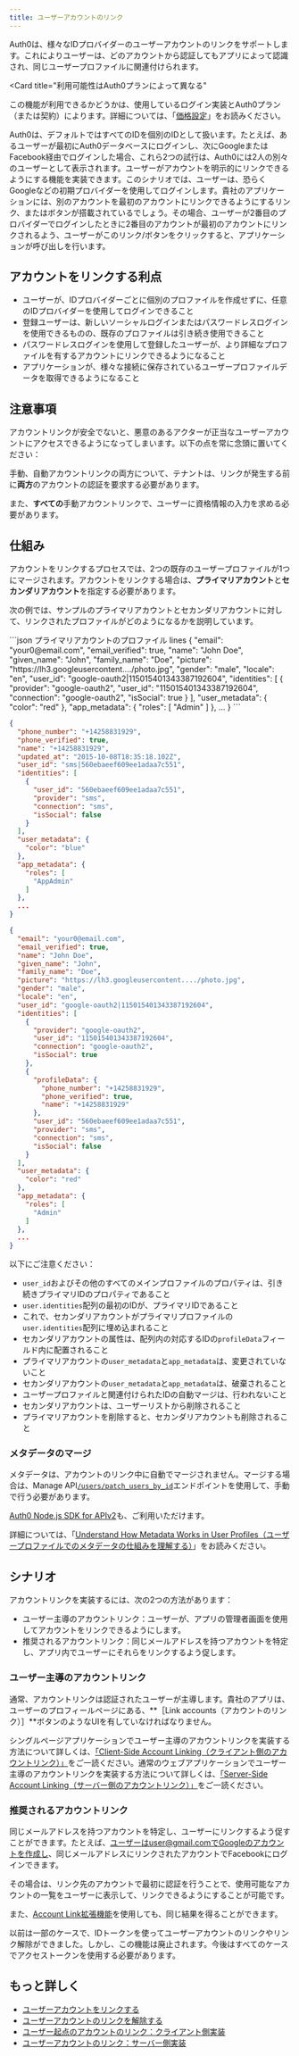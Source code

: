 ```yaml
---
title: ユーザーアカウントのリンク
---
```


Auth0は、様々なIDプロバイダーのユーザーアカウントのリンクをサポートします。これによりユーザーは、どのアカウントから認証してもアプリによって認識され、同じユーザープロファイルに関連付けられます。

<Card
  title="利用可能性はAuth0プランによって異なる"
>
この機能が利用できるかどうかは、使用しているログイン実装とAuth0プラン（または契約）によります。詳細については、「[価格設定](https://auth0.com/pricing)」をお読みください。
</Card>

Auth0は、デフォルトではすべてのIDを個別のIDとして扱います。たとえば、あるユーザーが最初にAuth0データベースにログインし、次にGoogleまたはFacebook経由でログインした場合、これら2つの試行は、Auth0には2人の別々のユーザーとして表示されます。ユーザーがアカウントを明示的にリンクできるようにする機能を実装できます。このシナリオでは、ユーザーは、恐らくGoogleなどの初期プロバイダーを使用してログインします。貴社のアプリケーションには、別のアカウントを最初のアカウントにリンクできるようにするリンク、またはボタンが搭載されているでしょう。その場合、ユーザーが2番目のプロバイダーでログインしたときに2番目のアカウントが最初のアカウントにリンクされるよう、ユーザーがこのリンク/ボタンをクリックすると、アプリケーションが呼び出しを行います。

## アカウントをリンクする利点

* ユーザーが、IDプロバイダーごとに個別のプロファイルを作成せずに、任意のIDプロバイダーを使用してログインできること
* 登録ユーザーは、新しいソーシャルログインまたはパスワードレスログインを使用できるものの、既存のプロファイルは引き続き使用できること
* パスワードレスログインを使用して登録したユーザーが、より詳細なプロファイルを有するアカウントにリンクできるようになること
* アプリケーションが、様々な接続に保存されているユーザープロファイルデータを取得できるようになること

## 注意事項

アカウントリンクが安全でないと、悪意のあるアクターが正当なユーザーアカウントにアクセスできるようになってしまいます。以下の点を常に念頭に置いてください：

手動、自動アカウントリンクの両方について、テナントは、リンクが発生する前に**両方**のアカウントの認証を要求する必要があります。

また、**すべての**手動アカウントリンクで、ユーザーに資格情報の入力を求める必要があります。

## 仕組み

アカウントをリンクするプロセスでは、2つの既存のユーザープロファイルが1つにマージされます。アカウントをリンクする場合は、**プライマリアカウント**と**セカンダリアカウント**を指定する必要があります。

次の例では、サンプルのプライマリアカウントとセカンダリアカウントに対して、リンクされたプロファイルがどのようになるかを説明しています。

<CodeGroup>
```json プライマリアカウントのプロファイル lines
{
  "email": "your0@email.com",
  "email_verified": true,
  "name": "John Doe",
  "given_name": "John",
  "family_name": "Doe",
  "picture": "https://lh3.googleusercontent..../photo.jpg",
  "gender": "male",
  "locale": "en",
  "user_id": "google-oauth2|115015401343387192604",
  "identities": [
    {
      "provider": "google-oauth2",
      "user_id": "115015401343387192604",
      "connection": "google-oauth2",
      "isSocial": true
    }
  ],
  "user_metadata": {
    "color": "red"
  },
  "app_metadata": {
    "roles": [
      "Admin"
    ]
  },
  ...
}
```

```json セカンダリアカウントのプロファイル lines
{
  "phone_number": "+14258831929",
  "phone_verified": true,
  "name": "+14258831929",
  "updated_at": "2015-10-08T18:35:18.102Z",
  "user_id": "sms|560ebaeef609ee1adaa7c551",
  "identities": [
    {
      "user_id": "560ebaeef609ee1adaa7c551",
      "provider": "sms",
      "connection": "sms",
      "isSocial": false
    }
  ],
  "user_metadata": {
    "color": "blue"
  },
  "app_metadata": {
    "roles": [
      "AppAdmin"
    ]
  },
  ...
}
```

```json 関連付けられたプロファイル lines
{
  "email": "your0@email.com",
  "email_verified": true,
  "name": "John Doe",
  "given_name": "John",
  "family_name": "Doe",
  "picture": "https://lh3.googleusercontent..../photo.jpg",
  "gender": "male",
  "locale": "en",
  "user_id": "google-oauth2|115015401343387192604",
  "identities": [
    {
      "provider": "google-oauth2",
      "user_id": "115015401343387192604",
      "connection": "google-oauth2",
      "isSocial": true
    },
    {
      "profileData": {
        "phone_number": "+14258831929",
        "phone_verified": true,
        "name": "+14258831929"
      },
      "user_id": "560ebaeef609ee1adaa7c551",
      "provider": "sms",
      "connection": "sms",
      "isSocial": false
    }
  ],
  "user_metadata": {
    "color": "red"
  },
  "app_metadata": {
    "roles": [
      "Admin"
    ]
  },
  ...
}
```
</CodeGroup>


以下にご注意ください：

* `user_id`およびその他のすべてのメインプロファイルのプロパティは、引き続きプライマリIDのプロパティであること
* `user.identities`配列の最初のIDが、プライマリIDであること
* これで、セカンダリアカウントがプライマリプロファイルの`user.identities`配列に埋め込まれること
* セカンダリアカウントの属性は、配列内の対応するIDの`profileData`フィールド内に配置されること
* プライマリアカウントの`user_metadata`と`app_metadata`は、変更されていないこと
* セカンダリアカウントの`user_metadata`と`app_metadata`は、破棄されること
* ユーザープロファイルと関連付けられたIDの自動マージは、行われないこと
* セカンダリアカウントは、ユーザーリストから削除されること
* プライマリアカウントを削除すると、セカンダリアカウントも削除されること

### メタデータのマージ

メタデータは、アカウントのリンク中に自動でマージされません。マージする場合は、Manage API[`/users/patch_users_by_id`](https://auth0.com/docs/api/v2#!/Users/patch_users_by_id)エンドポイントを使用して、手動で行う必要があります。

[Auth0 Node.js SDK for APIv2](https://github.com/auth0/node-auth0/)も、ご利用いただけます。

詳細については、「[Understand How Metadata Works in User Profiles（ユーザープロファイルでのメタデータの仕組みを理解する）](/ja-jp/manage-users/user-accounts/metadata)」をお読みください。

## シナリオ

アカウントリンクを実装するには、次の2つの方法があります：

* ユーザー主導のアカウントリンク：ユーザーが、アプリの管理者画面を使用してアカウントをリンクできるようにします。
* 推奨されるアカウントリンク：同じメールアドレスを持つアカウントを特定し、アプリ内でユーザーにそれらをリンクするよう促します。

### ユーザー主導のアカウントリンク

通常、アカウントリンクは認証されたユーザーが主導します。貴社のアプリは、ユーザーのプロフィールページにある、**［Link accounts（アカウントのリンク）］**ボタンのようなUIを有していなければなりません。

シングルページアプリケーションでユーザー主導のアカウントリンクを実装する方法について詳しくは、[「Client-Side Account Linking（クライアント側のアカウントリンク）」](/ja-jp/users/references/link-accounts-client-side-scenario)をご一読ください。通常のウェブアプリケーションでユーザー主導のアカウントリンクを実装する方法について詳しくは、[「Server-Side Account Linking（サーバー側のアカウントリンク）」](/ja-jp/users/references/link-accounts-server-side-scenario)をご一読ください。

### 推奨されるアカウントリンク

同じメールアドレスを持つアカウントを特定し、ユーザーにリンクするよう促すことができます。たとえば、ユーザーはuser@gmail.comでGoogleのアカウントを作成し、同じメールアドレスにリンクされたアカウントでFacebookにログインできます。

その場合は、リンク先のアカウントで最初に認証を行うことで、使用可能なアカウントの一覧をユーザーに表示して、リンクできるようにすることが可能です。

また、[Account Link拡張機能](/ja-jp/extensions/account-link)を使用しても、同じ結果を得ることができます。

以前は一部のケースで、IDトークンを使ってユーザーアカウントのリンクやリンク解除ができました。しかし、この機能は廃止されます。今後はすべてのケースでアクセストークンを使用する必要があります。

## もっと詳しく

* [ユーザーアカウントをリンクする](/ja-jp/manage-users/user-accounts/user-account-linking/link-user-accounts)
* [ユーザーアカウントのリンクを解除する](/ja-jp/manage-users/user-accounts/user-account-linking/unlink-user-accounts)
* [ユーザー起点のアカウントのリンク：クライアント側実装](/ja-jp/manage-users/user-accounts/user-account-linking/user-initiated-account-linking-client-side-implementation)
* [ユーザーアカウントのリンク：サーバー側実装](/ja-jp/manage-users/user-accounts/user-account-linking/suggested-account-linking-server-side-implementation)